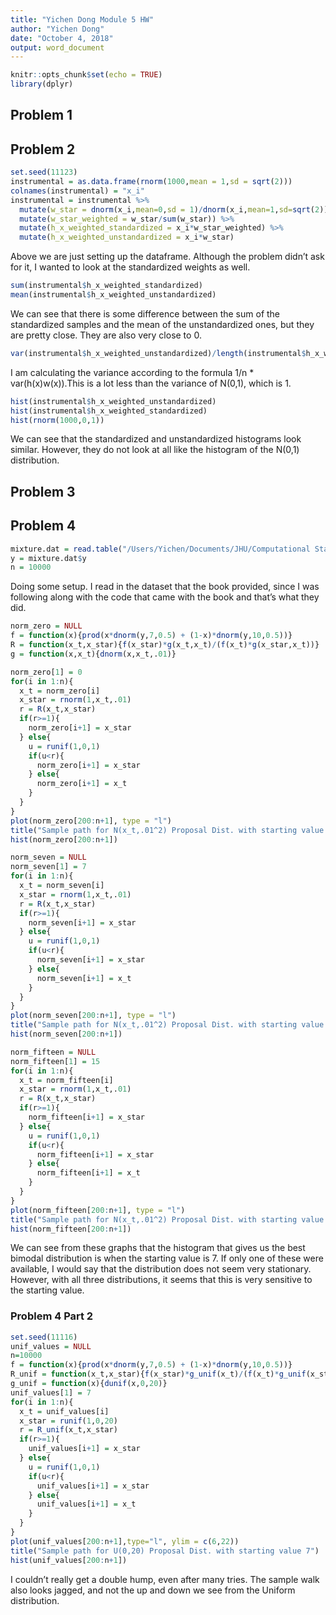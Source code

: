 ---
title: "Yichen Dong Module 5 HW"
author: "Yichen Dong"
date: "October 4, 2018"
output: word_document
---

```{r setup, include=FALSE}
knitr::opts_chunk$set(echo = TRUE)
library(dplyr)
```

## Problem 1

## Problem 2
```{r}
set.seed(11123)
instrumental = as.data.frame(rnorm(1000,mean = 1,sd = sqrt(2)))
colnames(instrumental) = "x_i"
instrumental = instrumental %>%
  mutate(w_star = dnorm(x_i,mean=0,sd = 1)/dnorm(x_i,mean=1,sd=sqrt(2)))%>%
  mutate(w_star_weighted = w_star/sum(w_star)) %>%
  mutate(h_x_weighted_standardized = x_i*w_star_weighted) %>%
  mutate(h_x_weighted_unstandardized = x_i*w_star)
```

Above we are just setting up the dataframe. Although the problem didn't ask for it, I wanted to look at the standardized weights as well. 
```{r}
sum(instrumental$h_x_weighted_standardized)
mean(instrumental$h_x_weighted_unstandardized)
```

We can see that there is some difference between the sum of the standardized samples and the mean of the unstandardized ones, but they are pretty close. They are also very close to 0. 
```{r}
var(instrumental$h_x_weighted_unstandardized)/length(instrumental$h_x_weighted_unstandardized)
```

I am calculating the variance according to the formula 1/n * var(h(x)w(x)).This is a lot less than the variance of N(0,1), which is 1. 

```{r}
hist(instrumental$h_x_weighted_unstandardized)
hist(instrumental$h_x_weighted_standardized)
hist(rnorm(1000,0,1))
```

We can see that the standardized and unstandardized histograms look similar. However, they do not look at all like the histogram of the N(0,1) distribution. 

## Problem 3

## Problem 4
```{r}
mixture.dat = read.table("/Users/Yichen/Documents/JHU/Computational Statistics/Data/mixture.dat",header=TRUE)
y = mixture.dat$y
n = 10000
```

Doing some setup. I read in the dataset that the book provided, since I was following along with the code that came with the book and that's what they did.

```{r}
norm_zero = NULL
f = function(x){prod(x*dnorm(y,7,0.5) + (1-x)*dnorm(y,10,0.5))}
R = function(x_t,x_star){f(x_star)*g(x_t,x_t)/(f(x_t)*g(x_star,x_t))}
g = function(x,x_t){dnorm(x,x_t,.01)}

norm_zero[1] = 0
for(i in 1:n){
  x_t = norm_zero[i]
  x_star = rnorm(1,x_t,.01)
  r = R(x_t,x_star)
  if(r>=1){
    norm_zero[i+1] = x_star
  } else{
    u = runif(1,0,1)
    if(u<r){
      norm_zero[i+1] = x_star
    } else{
      norm_zero[i+1] = x_t
    }
  }
}
plot(norm_zero[200:n+1], type = "l")
title("Sample path for N(x_t,.01^2) Proposal Dist. with starting value 0")
hist(norm_zero[200:n+1])
```

```{r}
norm_seven = NULL
norm_seven[1] = 7
for(i in 1:n){
  x_t = norm_seven[i]
  x_star = rnorm(1,x_t,.01)
  r = R(x_t,x_star)
  if(r>=1){
    norm_seven[i+1] = x_star
  } else{
    u = runif(1,0,1)
    if(u<r){
      norm_seven[i+1] = x_star
    } else{
      norm_seven[i+1] = x_t
    }
  }
}
plot(norm_seven[200:n+1], type = "l")
title("Sample path for N(x_t,.01^2) Proposal Dist. with starting value 7")
hist(norm_seven[200:n+1])
```

```{r}
norm_fifteen = NULL
norm_fifteen[1] = 15
for(i in 1:n){
  x_t = norm_fifteen[i]
  x_star = rnorm(1,x_t,.01)
  r = R(x_t,x_star)
  if(r>=1){
    norm_fifteen[i+1] = x_star
  } else{
    u = runif(1,0,1)
    if(u<r){
      norm_fifteen[i+1] = x_star
    } else{
      norm_fifteen[i+1] = x_t
    }
  }
}
plot(norm_fifteen[200:n+1], type = "l")
title("Sample path for N(x_t,.01^2) Proposal Dist. with starting value 15")
hist(norm_fifteen[200:n+1])
```

We can see from these graphs that the histogram that gives us the best bimodal distribution is when the starting value is 7. If only one of these were available, I would say that the distribution does not seem very stationary. However, with all three distributions, it seems that this is very sensitive to the starting value. 

### Problem 4 Part 2

```{r}
set.seed(11116)
unif_values = NULL
n=10000
f = function(x){prod(x*dnorm(y,7,0.5) + (1-x)*dnorm(y,10,0.5))}
R_unif = function(x_t,x_star){f(x_star)*g_unif(x_t)/(f(x_t)*g_unif(x_star))}
g_unif = function(x){dunif(x,0,20)}
unif_values[1] = 7
for(i in 1:n){
  x_t = unif_values[i]
  x_star = runif(1,0,20)
  r = R_unif(x_t,x_star)
  if(r>=1){
    unif_values[i+1] = x_star
  } else{
    u = runif(1,0,1)
    if(u<r){
      unif_values[i+1] = x_star
    } else{
      unif_values[i+1] = x_t
    }
  }
}
plot(unif_values[200:n+1],type="l", ylim = c(6,22))
title("Sample path for U(0,20) Proposal Dist. with starting value 7")
hist(unif_values[200:n+1])
```

I couldn't really get a double hump, even after many tries. The sample walk also looks jagged, and not the up and down we see from the Uniform distribution.